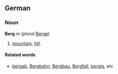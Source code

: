 ==German==
===Noun===
'''Berg''' ''m'' (''plural'' [[Berge]])
# [[mountain]], [[hill]].

====Related words====
* [[bergab]], [[Bergbahn]], [[Bergbau]], [[Bergfall]], [[bergig]], etc